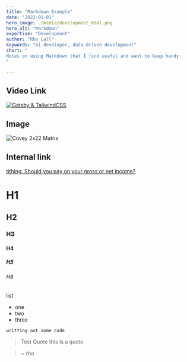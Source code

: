 ```yaml
---
title: "Markdown Example"
date: "2022-01-01"
hero_image: ./media/development_html.png
hero_alt: "Markdown"
expertise: "Development"
author: "Rho Lall"
keywords: "bi developer, data driven development"
short: "
Notes on using Markdown that I find useful and want to keep handy. 
"

---
```

## Video Link
[![Gatsby & TailwindCSS](https://img.youtube.com/vi/UBOj6rqRUME/hqdefault.jpg)](https://youtu.be/UBOj6rqRUME)


## Image
![Covey 2x22 Matrix](./media/content/covey_2x2_matrix.png)

## Internal link
[tithing. Should you pay on your gross or net income?](/thoughts/tithing-should-you-pay-on-your-gross-or-net-income)

# H1
## H2
### H3

#### H4
##### H5
###### H6

list 
- one
- two
- three

`writting out some code`

>Test Quote
>this is a quote

> ~ rho






